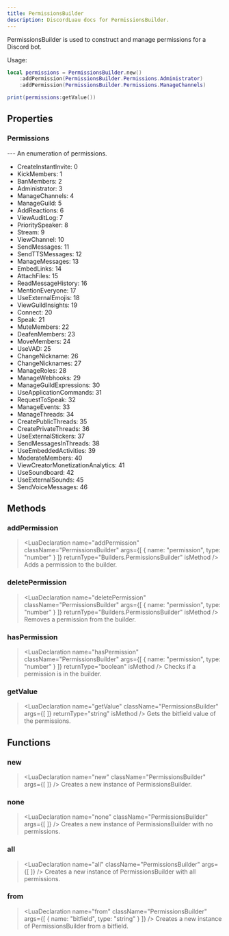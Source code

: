 ```yaml
---
title: PermissionsBuilder
description: DiscordLuau docs for PermissionsBuilder.
---
```

[//]: # (This file was automatically compiled through the Generator luau code under this repository)
[//]: # (if you want to edit the documentation of discord-luau, please write changes)
[//]: # (to the discord-luau repository itself, we extract the comments from discord-luau and translate)
[//]: # (them into markdown files that Nextra can interpret!)

[//]: # (----- DOCUMENT IMPORTS ----- )


[//]: # (----- DOCUMENT DESCRIPTION ----- )

PermissionsBuilder is used to construct and manage permissions for a Discord bot.

Usage:
```lua
local permissions = PermissionsBuilder.new()
	:addPermission(PermissionsBuilder.Permissions.Administrator)
	:addPermission(PermissionsBuilder.Permissions.ManageChannels)

print(permissions:getValue())
```

[//]: # (----- DOCUMENT PROPERTIES ----- )

## Properties

### Permissions

<LuaProperty name="PermissionsBuilder.Permissions" type="table" />
---
An enumeration of permissions.

- CreateInstantInvite: 0
- KickMembers: 1
- BanMembers: 2
- Administrator: 3
- ManageChannels: 4
- ManageGuild: 5
- AddReactions: 6
- ViewAuditLog: 7
- PrioritySpeaker: 8
- Stream: 9
- ViewChannel: 10
- SendMessages: 11
- SendTTSMessages: 12
- ManageMessages: 13
- EmbedLinks: 14
- AttachFiles: 15
- ReadMessageHistory: 16
- MentionEveryone: 17
- UseExternalEmojis: 18
- ViewGuildInsights: 19
- Connect: 20
- Speak: 21
- MuteMembers: 22
- DeafenMembers: 23
- MoveMembers: 24
- UseVAD: 25
- ChangeNickname: 26
- ChangeNicknames: 27
- ManageRoles: 28
- ManageWebhooks: 29
- ManageGuildExpressions: 30
- UseApplicationCommands: 31
- RequestToSpeak: 32
- ManageEvents: 33
- ManageThreads: 34
- CreatePublicThreads: 35
- CreatePrivateThreads: 36
- UseExternalStickers: 37
- SendMessagesInThreads: 38
- UseEmbeddedActivities: 39
- ModerateMembers: 40
- ViewCreatorMonetizationAnalytics: 41
- UseSoundboard: 42
- UseExternalSounds: 45
- SendVoiceMessages: 46

[//]: # (----- DOCUMENT METHODS ----- )

## Methods

### addPermission

> <LuaDeclaration name="addPermission" className="PermissionsBuilder" args={[ { name: "permission", type: "number" } ]} returnType="Builders.PermissionsBuilder" isMethod />
Adds a permission to the builder.
### deletePermission

> <LuaDeclaration name="deletePermission" className="PermissionsBuilder" args={[ { name: "permission", type: "number" } ]} returnType="Builders.PermissionsBuilder" isMethod />
Removes a permission from the builder.
### hasPermission

> <LuaDeclaration name="hasPermission" className="PermissionsBuilder" args={[ { name: "permission", type: "number" } ]} returnType="boolean" isMethod />
Checks if a permission is in the builder.
### getValue

> <LuaDeclaration name="getValue" className="PermissionsBuilder" args={[  ]} returnType="string" isMethod />
Gets the bitfield value of the permissions.

[//]: # (----- DOCUMENT FUNCTIONS ----- )

## Functions

### new

> <LuaDeclaration name="new" className="PermissionsBuilder" args={[  ]} />
Creates a new instance of PermissionsBuilder.
### none

> <LuaDeclaration name="none" className="PermissionsBuilder" args={[  ]} />
Creates a new instance of PermissionsBuilder with no permissions.
### all

> <LuaDeclaration name="all" className="PermissionsBuilder" args={[  ]} />
Creates a new instance of PermissionsBuilder with all permissions.
### from

> <LuaDeclaration name="from" className="PermissionsBuilder" args={[ { name: "bitfield", type: "string" } ]} />
Creates a new instance of PermissionsBuilder from a bitfield.

